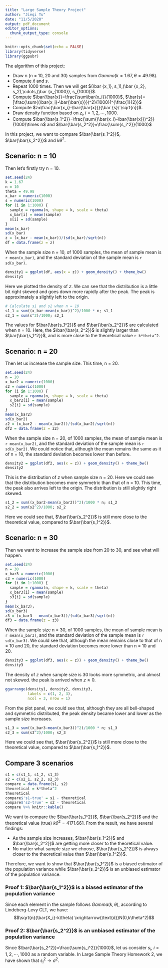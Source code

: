 ```yaml
---
title: "Large Sample Theory Project"
author: "Jieqi Tu"
date: "11/5/2020"
output: pdf_document
editor_options: 
  chunk_output_type: console
---
```


```r
knitr::opts_chunk$set(echo = FALSE)
library(tidyverse)
library(ggpubr)
```

The algorithm of this project:

* Draw n (n = 10, 20 and 30) samples from $Gamma(k=1.67, \theta=49.98)$.
* Compute $\bar x$ and $s$.
* Repeat 1000 times. Then we will get $(\bar {x_1}, s_1),(\bar {x_2}, s_2),\cdots,(\bar {x_{1000}}, s_{1000})$.
* Compute $\bar{\bar{x}}=\frac{\sum\bar{x_i}}{1000}$, $\bar{s}=[\frac{\sum{(\bar{x_i}-\bar{\bar{x}}})^2}{1000}]^{\frac{1}{2}}$
* Compute $z=\frac{\bar{x_i}-\bar{\bar{x}}}{\bar {s}/ \sqrt{n}}$.
* Draw density function based on $z_i, i=1, 2, \cdots,1000$.
* Compute $\bar{\bar{s_1^2}}=\frac{\sum{(\bar{x_i}-\bar{\bar{x}})^2}}{1000}\times n$ and $\bar{\bar{s_2^2}}=\frac{\sum{s_i^2}}{1000}$

In this project, we want to compare $\bar{\bar{s_1^2}}$, $\bar{\bar{s_2^2}}$ and $k\theta^2$.

## Scenario: n = 10

Then let's firstly try n = 10.
```r
set.seed(24)
k = 1.67
n = 10
theta = 49.98
x_bar = numeric(1000)
s = numeric(1000)
for (i in 1:1000) {
  sample = rgamma(n, shape = k, scale = theta)
  x_bar[i] = mean(sample)
  s[i] = sd(sample)
}
mean(x_bar)
sd(x_bar)
z = (x_bar - mean(x_bar))/(sd(x_bar)/sqrt(n))
df = data.frame(z = z)
```
When the sample size n = 10, of 1000 samples, the mean of sample mean is `r mean(x_bar)`, and the standard deviation of the sample mean is `r sd(x_bar)`.
```r
density1 = ggplot(df, aes(x = z)) + geom_density() + theme_bw()
density1
```
Here we plotted the density of $z$. We can see that the distribution is a little bit right skewed and goes down more rapidly after the peak. The peak is approximately a slightly left to the origin.
```r
# Calculate s1 and s2 when n = 10
s1_1 = sum((x_bar-mean(x_bar))^2)/1000 * n; s1_1
s2_1 = sum(s^2)/1000; s2_1
```
The values for $\bar{\bar{s_1^2}}$ and $\bar{\bar{s_2^2}}$ are calculated when n = 10. Here, the  $\bar{\bar{s_2^2}}$ is slightly larger than  $\bar{\bar{s_1^2}}$, and is more close to the theoretical value `r k*theta^2`.


## Scenario: n = 20

Then let us increase the sample size. This time, n = 20.
```r
set.seed(24)
n = 20
x_bar2 = numeric(1000)
s2 = numeric(1000)
for (i in 1:1000) {
  sample = rgamma(n, shape = k, scale = theta)
  x_bar2[i] = mean(sample)
  s2[i] = sd(sample)
}
mean(x_bar2)
sd(x_bar2)
z2 = (x_bar2 - mean(x_bar2))/(sd(x_bar2)/sqrt(n))
df2 = data.frame(z = z2)
```
When the sample size n = 20, of 1000 samples, the mean of sample mean is `r mean(x_bar2)`, and the standard deviation of the sample mean is `r sd(x_bar2)`. We could notice that, although the mean remains the same as it of n = 10, the standard deviation becomes lower than before.

```r
density2 = ggplot(df2, aes(x = z)) + geom_density() + theme_bw()
density2
```
This is the distribution of $z$ when sample size n = 20. Here we could see that the distribution becomes more symmetric than that of n = 10. This time, the peak also arrives left to the origin. The distribution is still slightly right skewed.
```r
s1_2 = sum((x_bar2-mean(x_bar2))^2)/1000 * n; s1_2
s2_2 = sum(s2^2)/1000; s2_2
```
Here we could see that, $\bar{\bar{s_2^2}}$ is still more close to the theoretical value, compared to $\bar{\bar{s_1^2}}$.


## Scenario: n = 30
Then we want to increase the sample size from 20 to 30, and see what will happen.
```r
set.seed(24)
n = 30
x_bar3 = numeric(1000)
s3 = numeric(1000)
for (i in 1:1000) {
  sample = rgamma(n, shape = k, scale = theta)
  x_bar3[i] = mean(sample)
  s3[i] = sd(sample)
}
mean(x_bar3); 
sd(x_bar3)
z3 = (x_bar3 - mean(x_bar3))/(sd(x_bar3)/sqrt(n))
df3 = data.frame(z = z3)
```
When the sample size n = 30, of 1000 samples, the mean of sample mean is `r mean(x_bar3)`, and the standard deviation of the sample mean is `r sd(x_bar3)`. We could see that, although the mean remains close to that of n = 10 and 20, the standard deviation becomes more lower than n = 10 and 20.

```r
density3 = ggplot(df3, aes(x = z)) + geom_density() + theme_bw()
density3
```
The density of $z$ when sample size is 30 looks more symmetric, and almost not skewed. the peak is arrived when $z\approx 0$.
```r
ggarrange(density1, density2, density3,
          labels = c(1, 2, 3),
          ncol = 3, nrow = 1)
```

From the plot panel, we could see that, although they are all bell-shaped and symmetric distributed, the peak density became lower and lower as the sample size increases.
```r
s1_3 = sum((x_bar3-mean(x_bar3))^2)/1000 * n; s1_3
s2_3 = sum(s3^2)/1000; s2_3
```
Here we could see that, $\bar{\bar{s_2^2}}$ is still more close to the theoretical value, compared to $\bar{\bar{s_1^2}}$.

## Compare 3 scenarios
```r
s1 = c(s1_1, s1_2, s1_3)
s2 = c(s2_1, s2_2, s2_3)
compare = data.frame(s1, s2)
theoretical = k*theta^2
theoretical
compare$'s1-true' = s1 - theoretical
compare$'s2-true' = s2 - theoretical
compare %>% knitr::kable()
```

We want to compare the $\bar{\bar{s_1^2}}$, $\bar{\bar{s_2^2}}$ and the theoretical value (true) $k\theta^2=4171.661$.
From the result, we have several findings:

* As the sample size increases, $\bar{\bar{s_1^2}}$ and $\bar{\bar{s_2^2}}$ are getting more closer to the theoretical value.
* No matter what sample size we choose, $\bar{\bar{s_2^2}}$ is always closer to the theoretical value than $\bar{\bar{s_1^2}}$. 

Therefore, we want to show that $\bar{\bar{s_1^2}}$ is a biased estimator of the population variance while $\bar{\bar{s_2^2}}$ is an unbiased estimator of the population variance.

### Proof 1: $\bar{\bar{s_1^2}}$ is a biased estimator of the population variance
Since each element in the sample follows $Gamma(k,\theta)$, according to Lindeberg-Levy CLT, we have:
$$\sqrt{n}(\bar{X_i}-k\theta) \xrightarrow{\text{d}}N(0,k\theta^2)$$


### Proof 2: $\bar{\bar{s_2^2}}$ is an unbiased estimator of the population variance
Since $\bar{\bar{s_2^2}}=\frac{\sum{s_i^2}}{1000}$, let us consider $s_i$, $i=1, 2,\cdots,1000$ as a random variable.
In Large Sample Theory Homework 2, we have shown that $s_i^2\rightarrow\sigma^2$.
